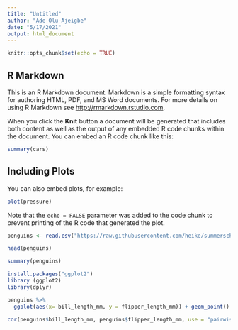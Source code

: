 ---
title: "Untitled"
author: "Ade Olu-Ajeigbe"
date: "5/17/2021"
output: html_document
---

```{r setup, include=FALSE}
knitr::opts_chunk$set(echo = TRUE)
```

## R Markdown

This is an R Markdown document. Markdown is a simple formatting syntax for authoring HTML, PDF, and MS Word documents. For more details on using R Markdown see <http://rmarkdown.rstudio.com>.

When you click the **Knit** button a document will be generated that includes both content as well as the output of any embedded R code chunks within the document. You can embed an R code chunk like this:

```{r cars}
summary(cars)
```

## Including Plots

You can also embed plots, for example:

```{r pressure, echo=FALSE}
plot(pressure)
```

Note that the `echo = FALSE` parameter was added to the code chunk to prevent printing of the R code that generated the plot.

```{r, echo = T}
penguins <- read.csv("https://raw.githubusercontent.com/heike/summerschool-2021/main/01-Introduction-to-R/data/penguins.csv", stringsAsFactors = TRUE)

head(penguins)

summary(penguins)

install.packages("ggplot2")
library (ggplot2)
library(dplyr)

penguins %>% 
  ggplot(aes(x= bill_length_mm, y = flipper_length_mm)) + geom_point()

cor(penguins$bill_length_mm, penguins$flipper_length_mm, use = "pairwise")
```